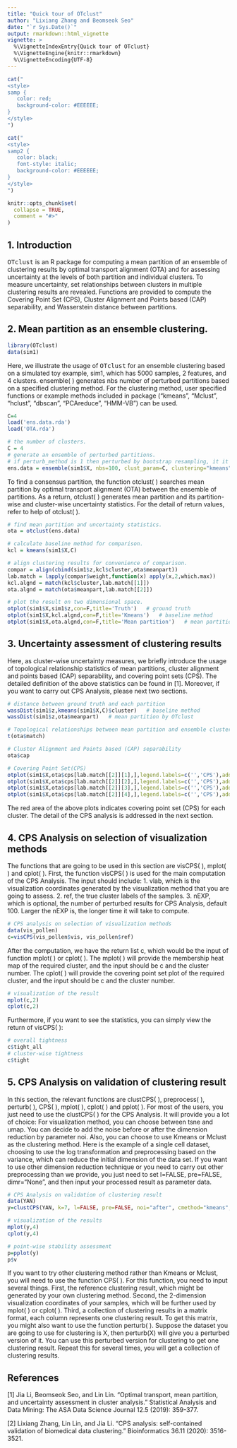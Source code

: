 ```yaml
---
title: "Quick tour of OTclust"
author: "Lixiang Zhang and Beomseok Seo"
date: "`r Sys.Date()`"
output: rmarkdown::html_vignette
vignette: >
  %\VignetteIndexEntry{Quick tour of OTclust}
  %\VignetteEngine{knitr::rmarkdown}
  %\VignetteEncoding{UTF-8}
---
```


```r
cat("
<style>
samp {
   color: red;
   background-color: #EEEEEE;
}
</style>
")

cat("
<style>
samp2 {
   color: black;
   font-style: italic;
   background-color: #EEEEEE;
}
</style>
")
```

```r
knitr::opts_chunk$set(
  collapse = TRUE,
  comment = "#>"
)
```

## 1. Introduction

<samp>OTclust</samp> is an R package for computing a mean partition of an ensemble of clustering results by optimal transport alignment (OTA) and for assessing uncertainty at the levels of both partition and individual clusters. To measure uncertainty,  set relationships between clusters in multiple clustering results are revealed. Functions are provided to compute the Covering Point Set (CPS), Cluster Alignment and Points based (CAP) separability, and Wasserstein distance between partitions.

## 2. Mean partition as an ensemble clustering.

```r
library(OTclust)
data(sim1)
```

Here, we illustrate the usage of <samp>OTclust</samp> for an ensemble clustering based on a simulated toy example, <samp2>sim1</samp2>, which has 5000 samples, 2 features, and 4 clusters. <samp2>ensemble( )</samp2> generates <samp2>nbs</samp2> number of perturbed partitions based on a specified clustering method. For the clustering method, user specified functions or example methods included in package (<samp2>"kmeans", "Mclust", "hclust", "dbscan", "PCAreduce", "HMM-VB"</samp2>) can be used.

```r
C=4
load('ens.data.rda')
load('OTA.rda')
```


```r
# the number of clusters.
C = 4
# generate an ensemble of perturbed partitions.
# if perturb_method is 1 then perturbed by bootstrap resampling, it it is 0, then perturbed by adding Gaussian noise.
ens.data = ensemble(sim1$X, nbs=100, clust_param=C, clustering="kmeans", perturb_method=1)
```

To find a consensus partition, the function <samp2>otclust( )</samp2> searches mean partition by optimal transport alignment (OTA) between the ensemble of partitions. As a return, <samp2>otclust( )</samp2> generates mean partition and its partition-wise and cluster-wise uncertainty statistics. For the detail of return values, refer to help of <samp2>otclust( )</samp2>.

```r
# find mean partition and uncertainty statistics.
ota = otclust(ens.data)
```

```r
# calculate baseline method for comparison.
kcl = kmeans(sim1$X,C)

# align clustering results for convenience of comparison.
compar = align(cbind(sim1$z,kcl$cluster,ota$meanpart))
lab.match = lapply(compar$weight,function(x) apply(x,2,which.max))
kcl.algnd = match(kcl$cluster,lab.match[[1]])
ota.algnd = match(ota$meanpart,lab.match[[2]])
```

```r
# plot the result on two dimensional space.
otplot(sim1$X,sim1$z,con=F,title='Truth')   # ground truth
otplot(sim1$X,kcl.algnd,con=F,title='Kmeans')   # baseline method
otplot(sim1$X,ota.algnd,con=F,title='Mean partition')   # mean partition by OTclust
```

## 3. Uncertainty assessment of clustering results

Here, as cluster-wise uncertainty measures, we briefly introduce the usage of topological relationship statistics of mean partitions, cluster alignment and points based (CAP) separability, and covering point sets (CPS). The detailed definition of the above statistics can be found in [1]. Moreover, if you want to carry out CPS Analysis, please next two sections.

```r
# distance between ground truth and each partition
wassDist(sim1$z,kmeans(sim1$X,C)$cluster)   # baseline method
wassDist(sim1$z,ota$meanpart)   # mean partition by OTclust

# Topological relationships between mean partition and ensemble clusters
t(ota$match)

# Cluster Alignment and Points based (CAP) separability
ota$cap
```
```r
# Covering Point Set(CPS)
otplot(sim1$X,ota$cps[lab.match[[2]][1],],legend.labels=c('','CPS'),add.text=F,title='CPS for C1')
otplot(sim1$X,ota$cps[lab.match[[2]][2],],legend.labels=c('','CPS'),add.text=F,title='CPS for C2')
otplot(sim1$X,ota$cps[lab.match[[2]][3],],legend.labels=c('','CPS'),add.text=F,title='CPS for C3')
otplot(sim1$X,ota$cps[lab.match[[2]][4],],legend.labels=c('','CPS'),add.text=F,title='CPS for C4')
```

The red area of the above plots indicates covering point set (CPS) for each cluster. The detail of the CPS analysis is addressed in the next section.

## 4. CPS Analysis on selection of visualization methods

The functions that are going to be used in this section are <samp2>visCPS( )</samp2>, <samp2>mplot( )</samp2> and <samp2>cplot( )</samp2>. First, the function <samp2>visCPS( )</samp2> is used for the main computation of the CPS Analysis. The input should include: 1. <samp2>vlab</samp2>, which is the visualization coordinates generated by the visualization method that you are going to assess. 2. <samp2>ref</samp2>, the true cluster labels of the samples. 3. <samp2>nEXP</samp2>, which is optional, the number of perturbed results for CPS Analysis, default 100. Larger the <samp2>nEXP</samp2> is, the longer time it will take to compute.

```r
# CPS analysis on selection of visualization methods
data(vis_pollen)
c=visCPS(vis_pollen$vis, vis_pollen$ref)
```

After the computation, we have the return list c, which would be the input of function <samp2>mplot( )</samp2> or <samp2>cplot( )</samp2>. The <samp2>mplot( )</samp2> will provide the membership heat map of the required cluster, and the input should be <samp2>c</samp2> and the cluster number. The <samp2>cplot( )</samp2> will provide the covering point set plot of the required cluster, and the input should be <samp2>c</samp2> and the cluster number.

```r
# visualization of the result
mplot(c,2)
cplot(c,2)
```

Furthermore, if you want to see the statistics, you can simply view the return of <samp2>visCPS( )</samp2>:
```r
# overall tightness
c$tight_all
# cluster-wise tightness
c$tight
```


## 5. CPS Analysis on validation of clustering result

In this section, the relevant functions are <samp2>clustCPS( )</samp2>, <samp2>preprocess( )</samp2>, <samp2>perturb( )</samp2>, <samp2>CPS( )</samp2>, <samp2>mplot( )</samp2>, <samp2>cplot( )</samp2> and <samp2>pplot( )</samp2>. For most of the users, you just need to use the <samp2>clustCPS( )</samp2> for the CPS Analysis. It will provide you a lot of choice: For visualization method, you can choose between <samp2>tsne</samp2> and <samp2>umap</samp2>. You can decide to add the noise before or after the dimension reduction by parameter <samp2>noi</samp2>. Also, you can choose to use <samp2>Kmeans</samp2> or <samp2>Mclust</samp2> as the clustering method. Here is the example of a single cell dataset, choosing to use the log transformation and preprocessing based on the variance, which can reduce the initial dimension of the data set. If you want to use other dimension reduction technique or you need to carry out other preprocessing than we provide, you just need to set <samp2>l=FALSE, pre=FALSE, dimr="None"</samp2>, and then input your processed result as parameter data.


```r
# CPS Analysis on validation of clustering result
data(YAN)
y=clustCPS(YAN, k=7, l=FALSE, pre=FALSE, noi="after", cmethod="kmeans", dimr="PCA", vis="tsne")

# visualization of the results
mplot(y,4)
cplot(y,4)

# point-wise stability assessment
p=pplot(y)
p$v
```

If you want to try other clustering method rather than <samp2>Kmeans</samp2> or <samp2>Mclust</samp2>, you will need to use the function <samp2>CPS( )</samp2>. For this function, you need to input several things. First, the reference clustering result, which might be generated by your own clustering method. Second, the 2-dimension visualization coordinates of your samples, which will be further used by <samp2>mplot( )</samp2> or <samp2>cplot( )</samp2>. Third, a collection of clustering results in a matrix format, each column represents one clustering result. To get this matrix, you might also want to use the function <samp2>perturb( )</samp2>. Suppose the dataset you are going to use for clustering is <samp2>X</samp2>, then <samp2>perturb(X)</samp2> will give you a perturbed version of it. You can use this perturbed version for clustering to get one clustering result. Repeat this for several times, you will get a collection of clustering results.

## References

[1] Jia Li, Beomseok Seo, and Lin Lin. "Optimal transport, mean partition, and uncertainty assessment in cluster analysis." Statistical Analysis and Data Mining: The ASA Data Science Journal 12.5 (2019): 359-377.

[2] Lixiang Zhang, Lin Lin, and Jia Li. "CPS analysis: self-contained validation of biomedical data clustering." Bioinformatics 36.11 (2020): 3516-3521.
